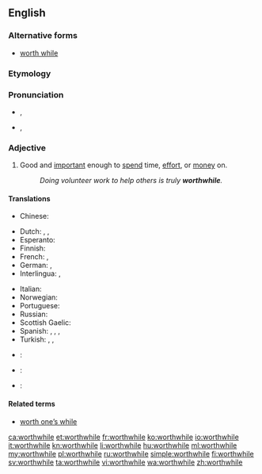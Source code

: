 ==English==

===Alternative forms===
* [[worth while]]

===Etymology===
{{compound|worth|while}}

===Pronunciation===
* {{a|UK|in accents with the [[wine-whine merger]]}} {{IPA|/wɜː(ɹ)θˈwaɪl/}}, {{X-SAMPA|/w3:(r)T"waIl/}}
* {{a|UK|in accents without the merger}} {{IPA|/wɜː(ɹ)θˈʍaɪl/}}, {{X-SAMPA|/w3:(r)T"WaIl/}}

===Adjective===
{{en-adj}}

# Good and [[important]] enough to [[spend]] time, [[effort]], or [[money]] on.
#: ''Doing volunteer work to help others is truly '''worthwhile'''.''

====Translations====
{{trans-top|good and important enough to spend time, effort, or money on}}
* Chinese:
*: {{trreq|cmn}}
* Dutch: {{t-|nl|de moeite lonend}}, {{t-|nl|de moeite waard}}, {{t+|nl|waardevol}}
* Esperanto: {{t+|eo|inda}}
* Finnish: {{t-|fi|vaivan arvoinen}}
* French: {{t-|fr|de valeur}}, {{t-|fr|valant la peine}}
* German: {{t-|de|lohnend}}, {{t+|de|wertvoll}}
* Interlingua: {{t-|ia|de valor}}, {{t-|ia|que vale le pena}}
{{trans-mid}}
* Italian: {{t-|it|che vale la pena}}
* Norwegian: {{t-|no|umaken verd}}
* Portuguese: {{t+|pt|vantajoso}}
* Russian: {{t+|ru|стоящий|tr=stójaščij}}
* Scottish Gaelic: {{t-|gd|fiach}}
* Spanish: {{t-|es|de valor}}, {{t-|es|que vale la pena}}, {{t-|es|que merece la pena}}, {{t-|es|[[que compensa]] el esfuerzo}}
* Turkish: {{t+|tr|değer}}, {{t+|tr|faydalı}}, {{t+|tr|yararlı}}
{{trans-bottom}}

{{checktrans-top}}
* {{ttbc|ko}}: {{t-|ko|값지다|tr=gapjida|sc=Hang}}
* {{ttbc|no}}: {{t-|no|verdifull}}
* {{ttbc|sw}}: {{t+|sw|dhamana}}
{{trans-bottom}}

====Related terms====
* [[worth one’s while]]

[[ca:worthwhile]]
[[et:worthwhile]]
[[fr:worthwhile]]
[[ko:worthwhile]]
[[io:worthwhile]]
[[it:worthwhile]]
[[kn:worthwhile]]
[[li:worthwhile]]
[[hu:worthwhile]]
[[ml:worthwhile]]
[[my:worthwhile]]
[[pl:worthwhile]]
[[ru:worthwhile]]
[[simple:worthwhile]]
[[fi:worthwhile]]
[[sv:worthwhile]]
[[ta:worthwhile]]
[[vi:worthwhile]]
[[wa:worthwhile]]
[[zh:worthwhile]]